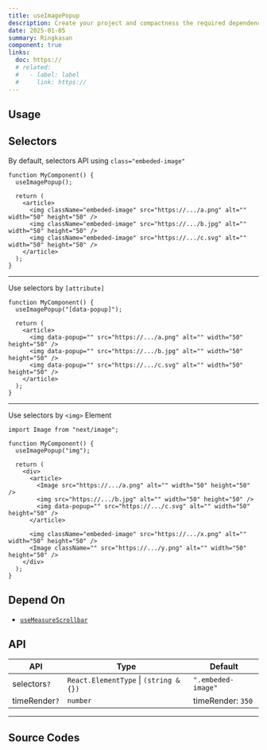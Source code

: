 ```yaml
---
title: useImagePopup
description: Create your project and compactness the required dependencies.
date: 2025-01-05
summary: Ringkasan
component: true
links:
  doc: https://
  # related:
  #   - label: label
  #     link: https://
---
```


## Usage

<UseImagePopupDemosUsage />

## Selectors

By default, selectors API using `class="embeded-image"`

```tsx showLineNumbers{number} /embeded-image/#i
function MyComponent() {
  useImagePopup();

  return (
    <article>
      <img className="embeded-image" src="https://.../a.png" alt="" width="50" height="50" />
      <img className="embeded-image" src="https://.../b.jpg" alt="" width="50" height="50" />
      <img className="embeded-image" src="https://.../c.svg" alt="" width="50" height="50" />
    </article>
  );
}
```

---

Use selectors by `[attribute]`

```tsx showLineNumbers{number} /"[data-popup]"/#at /data-popup/#at
function MyComponent() {
  useImagePopup("[data-popup]");

  return (
    <article>
      <img data-popup="" src="https://.../a.png" alt="" width="50" height="50" />
      <img data-popup="" src="https://.../b.jpg" alt="" width="50" height="50" />
      <img data-popup="" src="https://.../c.svg" alt="" width="50" height="50" />
    </article>
  );
}
```

---

Use selectors by `<img>` Element

```tsx showLineNumbers{number} /"img"/ /img/ /Image/3-5
import Image from "next/image";

function MyComponent() {
  useImagePopup("img");

  return (
    <div>
      <article>
        <Image src="https://.../a.png" alt="" width="50" height="50" />
        <img src="https://.../b.jpg" alt="" width="50" height="50" />
        <img data-popup="" src="https://.../c.svg" alt="" width="50" height="50" />
      </article>

      <img className="embeded-image" src="https://.../x.png" alt="" width="50" height="50" />
      <Image className="" src="https://.../y.png" alt="" width="50" height="50" />
    </div>
  );
}
```

## Depend On

- [`useMeasureScrollbar`](/docs/hooks/use-measure-scrollbar)

## API

| API           | Type                                   | Default            |
| ------------- | -------------------------------------- | ------------------ |
| selectors`?`  | `React.ElementType` \| `(string & {})` | `".embeded-image"` |
| timeRender`?` | `number`                               | timeRender: `350`  |

---

## Source Codes

<SourceCodes name="use-image-popup" />
